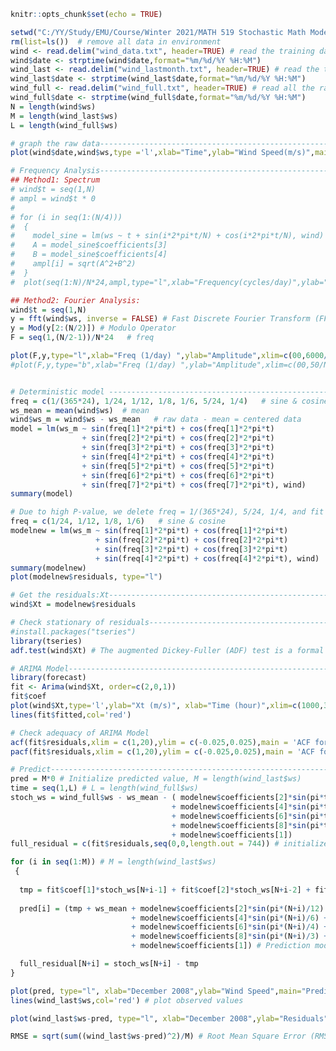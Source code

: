 
```{r setup, include=FALSE}
knitr::opts_chunk$set(echo = TRUE)
```

```{r comment=""}
setwd("C:/YY/Study/EMU/Course/Winter 2021/MATH 519 Stochastic Math Modeling_Ross/Project/Project 2/Data") # get working directory
rm(list=ls())  # remove all data in environment
wind <- read.delim("wind_data.txt", header=TRUE) # read the training data: the first 23 months in 2007-2008
wind$date <- strptime(wind$date,format="%m/%d/%Y %H:%M") 
wind_last <- read.delim("wind_lastmonth.txt", header=TRUE) # read the test data: the last month in 2008
wind_last$date <- strptime(wind_last$date,format="%m/%d/%Y %H:%M") 
wind_full <- read.delim("wind_full.txt", header=TRUE) # read all the raw data: total 24 months in 2007-2008
wind_full$date <- strptime(wind_full$date,format="%m/%d/%Y %H:%M") 
N = length(wind$ws) 
M = length(wind_last$ws)
L = length(wind_full$ws)

# graph the raw data------------------------------------------------------------
plot(wind$date,wind$ws,type ='l',xlab="Time",ylab="Wind Speed(m/s)",main="Plot of Original Data") # graph the training data

# Frequency Analysis-------------------------------------------------------------
## Method1: Spectrum
# wind$t = seq(1,N)
# ampl = wind$t * 0
# 
# for (i in seq(1:(N/4)))
#  {
#    model_sine = lm(ws ~ t + sin(i*2*pi*t/N) + cos(i*2*pi*t/N), wind)
#    A = model_sine$coefficients[3]
#    B = model_sine$coefficients[4]
#    ampl[i] = sqrt(A^2+B^2)
#  }
#  plot(seq(1:N)/N*24,ampl,type="l",xlab="Frequency(cycles/day)",ylab="abs(Amplitude)",main="Spectrum",xlim=c(0,10), ylim=c(0,1.2))

## Method2: Fourier Analysis:
wind$t = seq(1,N)
y = fft(wind$ws, inverse = FALSE) # Fast Discrete Fourier Transform (FFT)
y = Mod(y[2:(N/2)]) # Modulo Operator
F = seq(1,(N/2-1))/N*24   # freq

plot(F,y,type="l",xlab="Freq (1/day) ",ylab="Amplitude",xlim=c(00,6000/N*24),main="Fourier Analysis")
#plot(F,y,type="b",xlab="Freq (1/day) ",ylab="Amplitude",xlim=c(00,50/N*24),main="Fourier Analysis") 


# Deterministic model ---------------------------------------------------------
freq = c(1/(365*24), 1/24, 1/12, 1/8, 1/6, 5/24, 1/4)   # sine & cosine
ws_mean = mean(wind$ws)  # mean 
wind$ws_m = wind$ws - ws_mean   # raw data - mean = centered data
model = lm(ws_m ~ sin(freq[1]*2*pi*t) + cos(freq[1]*2*pi*t)
                + sin(freq[2]*2*pi*t) + cos(freq[2]*2*pi*t)
                + sin(freq[3]*2*pi*t) + cos(freq[3]*2*pi*t)
                + sin(freq[4]*2*pi*t) + cos(freq[4]*2*pi*t) 
                + sin(freq[5]*2*pi*t) + cos(freq[5]*2*pi*t) 
                + sin(freq[6]*2*pi*t) + cos(freq[6]*2*pi*t)
                + sin(freq[7]*2*pi*t) + cos(freq[7]*2*pi*t), wind)
summary(model)

# Due to high P-value, we delete freq = 1/(365*24), 5/24, 1/4, and fit a new model:
freq = c(1/24, 1/12, 1/8, 1/6)   # sine & cosine
modelnew = lm(ws_m ~ sin(freq[1]*2*pi*t) + cos(freq[1]*2*pi*t)
                   + sin(freq[2]*2*pi*t) + cos(freq[2]*2*pi*t)
                   + sin(freq[3]*2*pi*t) + cos(freq[3]*2*pi*t)
                   + sin(freq[4]*2*pi*t) + cos(freq[4]*2*pi*t), wind)
summary(modelnew)
plot(modelnew$residuals, type="l")

# Get the residuals:Xt--------------------------------------------------------------------------
wind$Xt = modelnew$residuals

# Check stationary of residuals----------------------------------------------------------------
#install.packages("tseries")
library(tseries)
adf.test(wind$Xt) # The augmented Dickey-Fuller (ADF) test is a formal statistical test for stationary. The null hypothesis assumes that the series is non-stationary. ADF procedure tests whether the change in Y can be explained by lagged value and a linear trend. If contribution of the lagged value to the change in Y is non-significant and there is a presence of a trend component, the series is non-stationary and null hypothesis will not be rejected. Our p-value is 0.01, accept the alternative hypothesis: stationary

# ARIMA Model----------------------------------------------------------------
library(forecast)
fit <- Arima(wind$Xt, order=c(2,0,1))
fit$coef
plot(wind$Xt,type='l',ylab="Xt (m/s)", xlab="Time (hour)",xlim=c(1000,3000), main = "The fitted value vs the residuals X_t")
lines(fit$fitted,col='red') 

# Check adequacy of ARIMA Model 
acf(fit$residuals,xlim = c(1,20),ylim = c(-0.025,0.025),main = 'ACF for Differenced Series')
pacf(fit$residuals,xlim = c(1,20),ylim = c(-0.025,0.025),main = 'ACF for Differenced Series')

# Predict----------------------------------------------------------------
pred = M*0 # Initialize predicted value, M = length(wind_last$ws)
time = seq(1,L) # L = length(wind_full$ws)
stoch_ws = wind_full$ws - ws_mean - ( modelnew$coefficients[2]*sin(pi*time/12) + modelnew$coefficients[3]*cos(pi*time/12)
                                    + modelnew$coefficients[4]*sin(pi*time/6) + modelnew$coefficients[5]*cos(pi*time/6)
                                    + modelnew$coefficients[6]*sin(pi*time/4) + modelnew$coefficients[7]*cos(pi*time/4)
                                    + modelnew$coefficients[8]*sin(pi*time/3) + modelnew$coefficients[9]*cos(pi*time/3)
                                    + modelnew$coefficients[1])
full_residual = c(fit$residuals,seq(0,0,length.out = 744)) # initialize residuals in 24 months: residuals in training model + 744 residuals in test model

for (i in seq(1:M)) # M = length(wind_last$ws)
 {
  
  tmp = fit$coef[1]*stoch_ws[N+i-1] + fit$coef[2]*stoch_ws[N+i-2] + fit$coef[3]*full_residual[N+i-1] # 1-step-ahead prediction of stochastic component X_t is X_t(1) = E_t(X_(t+1)) = 0.750625*X_t + 0.120219*X_(t-1) + 0.307025*a_t
     
  pred[i] = (tmp + ws_mean + modelnew$coefficients[2]*sin(pi*(N+i)/12) + modelnew$coefficients[3]*cos(pi*(N+i)/12)
                           + modelnew$coefficients[4]*sin(pi*(N+i)/6) + modelnew$coefficients[5]*cos(pi*(N+i)/6)
                           + modelnew$coefficients[6]*sin(pi*(N+i)/4) + modelnew$coefficients[7]*cos(pi*(N+i)/4)
                           + modelnew$coefficients[8]*sin(pi*(N+i)/3) + modelnew$coefficients[9]*cos(pi*(N+i)/3)
                           + modelnew$coefficients[1]) # Prediction model = Stochastic component + Deterministic component

  full_residual[N+i] = stoch_ws[N+i] - tmp
}

plot(pred, type="l", xlab="December 2008",ylab="Wind Speed",main="Predicted Values vs Observed Values" ) #plot predicted values 
lines(wind_last$ws,col='red') # plot observed values

plot(wind_last$ws-pred, type="l", xlab="December 2008",ylab="Residuals",main="Predicted Residuals" ) # residuals = observed values - Predicted values

RMSE = sqrt(sum((wind_last$ws-pred)^2)/M) # Root Mean Square Error (RMSE) is the standard deviation of the residuals (prediction errors). Residuals are a measure of how far from the regression line data points are; RMSE is a measure of how spread out these residuals are. In other words, it tells us how concentrated the data is around the line of best fit. 

```
